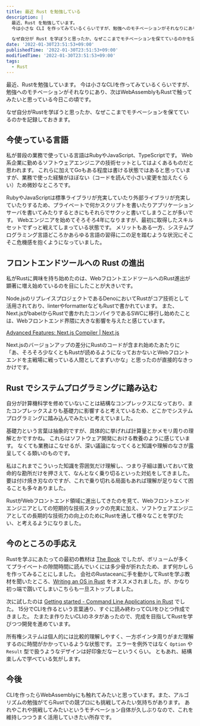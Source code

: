 ```yaml
---
title: 最近 Rust を勉強している
description: |
  最近、Rust を勉強しています。
  今は小さな CLI を作ってみているくらいですが、勉強へのモチベーションがそれなりにあり、次は WebAssembly も Rust で触ってみたいと思っている今日この頃です。

  なぜ自分が Rust を学ぼうと思ったか、なぜここまでモチベーションを保てているのかを記録しておこうと思います。
date: '2022-01-30T23:51:53+09:00'
publishedTime: '2022-01-30T23:51:53+09:00'
modifiedTime: '2022-01-30T23:51:53+09:00'
tags:
  - Rust
---
```


最近、Rustを勉強しています。
今は小さなCLIを作ってみているくらいですが、勉強へのモチベーションがそれなりにあり、次はWebAssemblyもRustで触ってみたいと思っている今日この頃です。

なぜ自分がRustを学ぼうと思ったか、なぜここまでモチベーションを保てているのかを記録しておきます。

## 今使っている言語

私が普段の業務で使っている言語はRubyやJavaScript、TypeScriptです。
Web系企業に勤めるソフトウェアエンジニアの技術セットとしてはよくあるものだと思われます。
これらに加えてGoもある程度は書ける状態ではあると思っていますが、業務で使った経験がほぼない（コードを読んで小さい変更を加えたくらい）ため微妙なところです。

RubyやJavaScriptは標準ライブラリが充実していたり外部ライブラリが充実していたりするため、プライベートで何かスクリプトを書いたりアプリケーションサーバを書いてみたりするときにもそれらでサクッと書いてしまうことが多いです。
Webエンジニアを始めてそろそろ4年になりますが、最初に取得したスキルセットでずっと戦えてしまっている状態です。
メリットもある一方、システムプログラミング言語どころかあらゆる言語の習得に二の足を踏むような状況にそこそこ危機感を抱くようになっていました。

## フロントエンドツールへの Rust の進出

私がRustに興味を持ち始めたのは、WebフロントエンドツールへのRust進出が顕著に増え始めているのを目にしたことが大きいです。

Node.jsのリプレイスプロジェクトであるDenoにおいてRustがコア技術として活用されており、linterやformatterなどもRustで書かれています。
また、Next.jsがbabelからRustで書かれたコンパイラであるSWCに移行し始めたことは、Webフロントエンド界隈に大きな影響を与えたと感じています。

[Advanced Features: Next.js Compiler | Next.js](https://nextjs.org/docs/advanced-features/compiler)

Next.jsのバージョンアップの差分にRustのコードが含まれ始めたあたりに「あ、そろそろ少なくともRustが読めるようになっておかないとWebフロントエンドを主戦場に戦っている人間としてまずいかな」と思ったのが直接的なきっかけです。

## Rust でシステムプログラミングに踏み込む

自分が計算機科学を修めていないことは結構なコンプレックスになっており、またコンプレックスよりも基礎力に影響すると考えているため、どこかでシステムプログラミングに踏み込んでみたいと考えていました。

基礎力という言葉は抽象的ですが、具体的に挙げれば計算量とかメモリ周りの理解とかですかね。
これらはソフトウェア開発における教養のように感じています。
なくても業務はこなせるが、深い議論になってくると知識や理解のなさが露呈してくる類いのものです。

私はこれまでこういった知識を雰囲気だけ理解し、つまり子細は置いておいて致命的な勘所だけを押さえて、なんとなく乗り切るといった対処をしてきました。
要は付け焼き刃なのですが、これで乗り切れる局面もあれば理解が足りなくて困ることも多々ありました。

RustがWebフロントエンド領域に進出してきたのを見て、Webフロントエンドエンジニアとしての短期的な技術スタックの充実に加え、ソフトウェアエンジニアとしての長期的な技術力の向上のためにRustを通して様々なことを学びたい、と考えるようになりました。

## 今のところの手応え

Rustを学ぶにあたっての最初の教材は [The Book](https://doc.rust-jp.rs/book-ja/) でしたが、ボリュームが多くてプライベートの隙間時間に読んでいくには多少骨が折れたため、まず何かしらを作ってみることにしました。
会社のRustaceanに手を動かしてRustを学ぶ教材を聞いたところ、[Writing an OS in Rust](https://os.phil-opp.com/ja/) をオススメされました。が、かなり初っ端で躓いてしまいこちらも一旦ストップしました。

次に試したのは [Getting started - Command Line Applications in Rust](https://rust-cli.github.io/book/index.html) でした。
15分でCLIを作るという言葉通り、すぐに読み終わってCLIをひとつ作成できました。
たまたま作りたいCLIのネタがあったので、完成を目指してRustを学びつつ開発を進めています。

所有権システムは個人的には比較的理解しやすく、一方ポインタ周りがまだ理解するのに時間がかかっているような状態です。
エラーを例外ではなく `Option` や `Result` 型で扱うようなデザインは好印象だなーというくらい。
ともあれ、結構楽しんで学べている気がします。

## 今後

CLIを作ったらWebAssemblyにも触れてみたいと思っています。また、アルゴリズムの勉強がてらRustでの競プロにも挑戦してみたい気持ちがあります。
あれやこれや挑戦してみたいというモチベーション自体が久しぶりなので、これを維持しつつうまく活用していきたい所存です。

